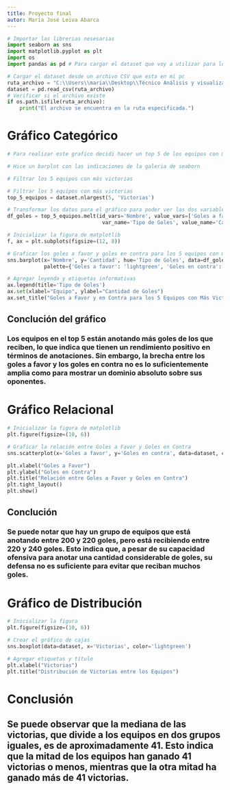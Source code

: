 ```yaml
---
title: Proyecto final
autor: María José Leiva Abarca
---
```



```python
# Importar las librerias nesesarias
import seaborn as sns 
import matplotlib.pyplot as plt
import os
import pandas as pd # Para cargar el dataset que voy a utilizar para los graficos

# Cargar el dataset desde un archivo CSV que esta en mi pc
ruta_archivo = "C:\\Users\\maria\\Desktop\\Técnico Análisis y visualización de datos\\Tercer cuatrimestre\\Progra 2\\Proyecto_final\\hockey_teams_2011.csv"
dataset = pd.read_csv(ruta_archivo)
# Verificar si el archivo existe
if os.path.isfile(ruta_archivo):
    print("El archivo se encuentra en la ruta especificada.")
```


# Gráfico Categórico

```python

# Para realizar este grafico decidi hacer un top 5 de los equipos con mas victorias ya que mostrar todos los graficos que me genero el endpoint eran demasiados

# Hice un barplot con las indicaciones de la galeria de seaborn

# Filtrar los 5 equipos con más victorias

# Filtrar los 5 equipos con más victorias
top_5_equipos = dataset.nlargest(5, 'Victorias')

# Transformar los datos para el gráfico para poder ver las dos variables a la misma vez
df_goles = top_5_equipos.melt(id_vars='Nombre', value_vars=['Goles a favor', 'Goles en contra'],
                               var_name='Tipo de Goles', value_name='Cantidad')

# Inicializar la figura de matplotlib
f, ax = plt.subplots(figsize=(12, 8))

# Graficar los goles a favor y goles en contra para los 5 equipos con más victorias
sns.barplot(x='Nombre', y='Cantidad', hue='Tipo de Goles', data=df_goles, 
            palette={'Goles a favor': 'lightgreen', 'Goles en contra': 'darkblue'}, ax=ax)

# Agregar leyenda y etiquetas informativas
ax.legend(title='Tipo de Goles')
ax.set(xlabel="Equipo", ylabel="Cantidad de Goles")
ax.set_title("Goles a Favor y en Contra para los 5 Equipos con Más Victorias en 2011")

```

## Conclución del gráfico
### Los equipos en el top 5 están anotando más goles de los que reciben, lo que indica que tienen un rendimiento positivo en términos de anotaciones. Sin embargo, la brecha entre los goles a favor y los goles en contra no es lo suficientemente amplia como para mostrar un dominio absoluto sobre sus oponentes.

# Gráfico Relacional

```python
# Inicializar la figura de matplotlib
plt.figure(figsize=(10, 6))

# Graficar la relación entre Goles a Favor y Goles en Contra
sns.scatterplot(x='Goles a favor', y='Goles en contra', data=dataset, color='darkblue')

plt.xlabel("Goles a Favor")
plt.ylabel("Goles en Contra")
plt.title("Relación entre Goles a Favor y Goles en Contra")
plt.tight_layout()
plt.show()

```

## Conclución
### Se puede notar que hay un grupo de equipos que está anotando entre 200 y 220 goles, pero está recibiendo entre 220 y 240 goles. Esto indica que, a pesar de su capacidad ofensiva para anotar una cantidad considerable de goles, su defensa no es suficiente para evitar que reciban muchos goles. 

# Gráfico de Distribución

```python
# Inicializar la figura
plt.figure(figsize=(10, 6))

# Crear el gráfico de cajas
sns.boxplot(data=dataset, x='Victorias', color='lightgreen')

# Agregar etiquetas y título
plt.xlabel("Victorias")
plt.title("Distribución de Victorias entre los Equipos")
```

# Conclusión
## Se puede observar que la mediana de las victorias, que divide a los equipos en dos grupos iguales, es de aproximadamente 41. Esto indica que la mitad de los equipos han ganado 41 victorias o menos, mientras que la otra mitad ha ganado más de 41 victorias.